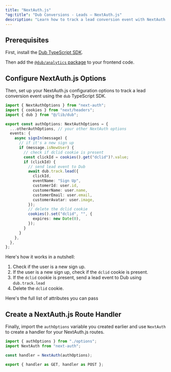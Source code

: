 ```yaml
---
title: "NextAuth.js"
"og:title": "Dub Conversions - Leads – NextAuth.js"
description: "Learn how to track a lead conversion event with NextAuth.js and the Dub SDK"
---
```



## Prerequisites

First, install the [Dub TypeScript SDK](/sdks/typescript/overview).

<Accordion title="Install the Dub TypeScript SDK">
  <InstallTypescript />
</Accordion>

Then add the [`@dub/analytics` package](/sdks/js-client/overview) to your frontend code.

<Accordion title="Install the Dub Analytics package">
  <InstallDubAnalytics />
</Accordion>

## Configure NextAuth.js Options

Then, set up your NextAuth.js configuration options to track a lead conversion event using the `dub` TypeScript SDK.

```typescript app/api/auth/[...nextauth]/options.ts
import { NextAuthOptions } from "next-auth";
import { cookies } from "next/headers";
import { dub } from "@/lib/dub";

export const authOptions: NextAuthOptions = {
  ...otherAuthOptions, // your other NextAuth options
  events: {
    async signIn(message) {
      // if it's a new sign up
      if (message.isNewUser) {
        // check if dclid cookie is present
        const clickId = cookies().get("dclid")?.value;
        if (clickId) {
          // send lead event to Dub
          await dub.track.lead({
            clickId,
            eventName: "Sign Up",
            customerId: user.id,
            customerName: user.name,
            customerEmail: user.email,
            customerAvatar: user.image,
          });
          // delete the dclid cookie
          cookies().set("dclid", "", {
            expires: new Date(0),
          });
        }
      }
    },
  },
};
```

Here's how it works in a nutshell:

1. Check if the user is a new sign up.
2. If the user is a new sign up, check if the `dclid` cookie is present.
3. If the `dclid` cookie is present, send a lead event to Dub using `dub.track.lead`
4. Delete the `dclid` cookie.

Here's the full list of attributes you can pass

## Create a NextAuth.js Route Handler

Finally, import the `authOptions` variable you created earlier and use `NextAuth` to create a handler for your NextAuth.js routes.

```typescript app/api/auth/[...nextauth]/index.ts
import { authOptions } from "./options";
import NextAuth from "next-auth";

const handler = NextAuth(authOptions);

export { handler as GET, handler as POST };
```
